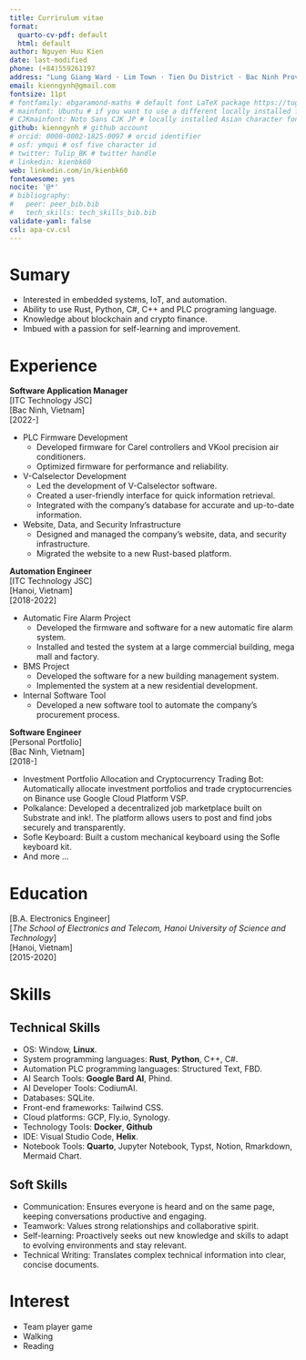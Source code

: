 ```yaml
---
title: Currirulum vitae
format:
  quarto-cv-pdf: default
  html: default
author: Nguyen Huu Kien
date: last-modified
phone: (+84)559261197
address: "Lung Giang Ward · Lim Town · Tien Du District · Bac Ninh Province, Vietnam"
email: kienngynh@gmail.com
fontsize: 11pt
# fontfamily: ebgaramond-maths # default font LaTeX package https://tug.org/FontCatalogue/about.html
# mainfont: Ubuntu # if you want to use a different locally installed font
# CJKmainfont: Noto Sans CJK JP # locally installed Asian character font, must use with xelatex
github: kienngynh # github account
# orcid: 0000-0002-1825-0097 # orcid identifier
# osf: ymqui # osf five character id
# twitter: Tulip_BK # twitter handle
# linkedin: kienbk60
web: linkedin.com/in/kienbk60
fontawesome: yes
nocite: '@*'
# bibliography: 
#   peer: peer_bib.bib
#   tech_skills: tech_skills_bib.bib
validate-yaml: false
csl: apa-cv.csl
---
```


# Sumary

- Interested in embedded systems, IoT, and automation.
- Ability to use Rust, Python, C#, C++ and PLC programing language.
- Knowledge about blockchain and crypto finance.
- Imbued with a passion for self-learning and improvement.

# Experience

**Software Application Manager**  
[ITC Technology JSC]  
[Bac Ninh, Vietnam]  
[2022-]

* PLC Firmware Development
  * Developed firmware for Carel controllers and VKool precision air conditioners.
  * Optimized firmware for performance and reliability.
* V-Calselector Development
  * Led the development of V-Calselector software.
  * Created a user-friendly interface for quick information retrieval.
  * Integrated with the company's database for accurate and up-to-date information.
* Website, Data, and Security Infrastructure
  * Designed and managed the company's website, data, and security infrastructure.
  * Migrated the website to a new Rust-based platform.


**Automation Engineer**  
[ITC Technology JSC]  
[Hanoi, Vietnam]  
[2018-2022]

* Automatic Fire Alarm Project
  * Developed the firmware and software for a new automatic fire alarm system.
  * Installed and tested the system at a large commercial building, mega mall and factory.
* BMS Project
  * Developed the software for a new building management system.
  * Implemented the system at a new residential development.
* Internal Software Tool
  * Developed a new software tool to automate the company's procurement process.


**Software Engineer**  
[Personal Portfolio]  
[Bac Ninh, Vietnam]  
[2018-]

* Investment Portfolio Allocation and Cryptocurrency Trading Bot: Automatically allocate investment portfolios and trade cryptocurrencies on Binance use Google Cloud Platform VSP.
* Polkalance: Developed a decentralized job marketplace built on Substrate and ink!. The platform allows users to post and find jobs securely and transparently.
* Sofle Keyboard: Built a custom mechanical keyboard using the Sofle keyboard kit.
* And more ...

# Education

[B.A. Electronics Engineer]  
[*The School of Electronics and Telecom, Hanoi University of Science and Technology*]  
[Hanoi, Vietnam]  
[2015-2020]

# Skills

## Technical Skills

<!-- ::: {#refs-tech_skills}
::: -->
* OS: Window, **Linux**.
* System programming languages: **Rust**, **Python**, C++, C#.
* Automation PLC programming languages: Structured Text, FBD.
* AI Search Tools: **Google Bard AI**, Phind.
* AI Developer Tools: CodiumAI.
* Databases: SQLite.
* Front-end frameworks: Tailwind CSS.
* Cloud platforms: GCP, Fly.io, Synology.
* Technology Tools: **Docker**, **Github**
* IDE: Visual Studio Code, **Helix**.
* Notebook Tools: **Quarto**, Jupyter Notebook, Typst, Notion, Rmarkdown, Mermaid Chart.

## Soft Skills

* Communication: Ensures everyone is heard and on the same page, keeping conversations productive and engaging.
* Teamwork: Values strong relationships and collaborative spirit.
* Self-learning: Proactively seeks out new knowledge and skills to adapt to evolving environments and stay relevant.
* Technical Writing: Translates complex technical information into clear, concise documents.

<!-- # Projects

::: {#refs-peer}
::: -->

# Interest

* Team player game
* Walking
* Reading
